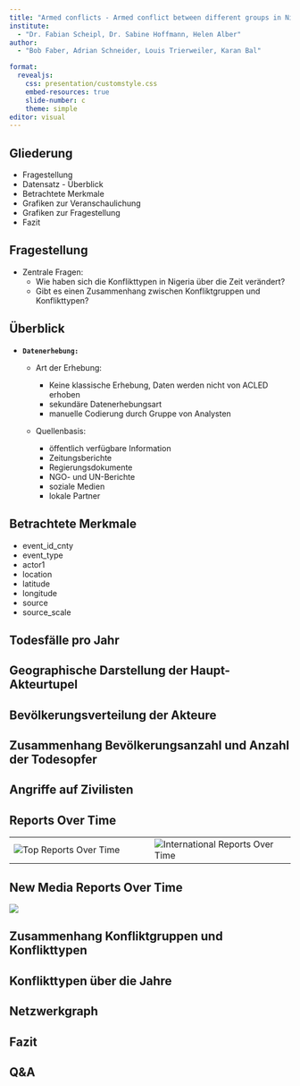 ```yaml
---
title: "Armed conflicts - Armed conflict between different groups in Nigeria over time"
institute: 
  - "Dr. Fabian Scheipl, Dr. Sabine Hoffmann, Helen Alber"
author: 
  - "Bob Faber, Adrian Schneider, Louis Trierweiler, Karan Bal"

format:
  revealjs:
    css: presentation/customstyle.css
    embed-resources: true
    slide-number: c
    theme: simple
editor: visual
---
```


## Gliederung

-   Fragestellung
-   Datensatz - Überblick
-   Betrachtete Merkmale
-   Grafiken zur Veranschaulichung
-   Grafiken zur Fragestellung
-   Fazit

## Fragestellung

-   Zentrale Fragen:
    -   Wie haben sich die Konflikttypen in Nigeria über die Zeit verändert?
    -   Gibt es einen Zusammenhang zwischen Konfliktgruppen und Konflikttypen?

## Überblick

-   **`Datenerhebung:`**

    -   Art der Erhebung:

        -   Keine klassische Erhebung, Daten werden nicht von ACLED erhoben
        -   sekundäre Datenerhebungsart
        -   manuelle Codierung durch Gruppe von Analysten

    -   Quellenbasis:

        -   öffentlich verfügbare Information
        -   Zeitungsberichte
        -   Regierungsdokumente
        -   NGO- und UN-Berichte
        -   soziale Medien
        -   lokale Partner

## Betrachtete Merkmale

-   event_id_cnty
-   event_type
-   actor1
-   location
-   latitude
-   longitude
-   source
-   source_scale

## Todesfälle pro Jahr

## Geographische Darstellung der Haupt-Akteurtupel

## Bevölkerungsverteilung der Akteure

## Zusammenhang Bevölkerungsanzahl und Anzahl der Todesopfer

## Angriffe auf Zivilisten

## Reports Over Time

::: {.wide-table .left-aligned-table}
|  |  |
|------------------------------------|------------------------------------|
| ![Top Reports Over Time](presentation/Reports_TopReports.png) | ![International Reports Over Time](presentation/Reports_InternationalReports.png) |
:::

## New Media Reports Over Time

![](presentation/Reports_NewMediaReports.png)

## Zusammenhang Konfliktgruppen und Konflikttypen

## Konflikttypen über die Jahre

## Netzwerkgraph

## Fazit

## Q&A
